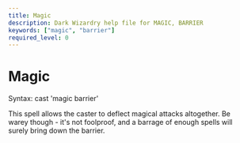 ```yaml
---
title: Magic
description: Dark Wizardry help file for MAGIC, BARRIER
keywords: ["magic", "barrier"]
required_level: 0
---
```


# Magic

Syntax: cast 'magic barrier'  

This spell allows the caster to deflect magical attacks altogether. Be  
warey though - it's not foolproof, and a barrage of enough spells will  
surely bring down the barrier.